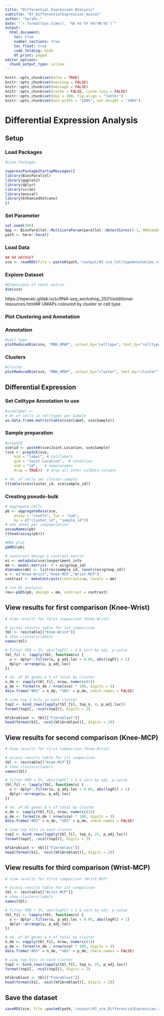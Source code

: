 ```yaml
---
title: "Differential Expression Analysis"
subtitle: "07_DifferentialExpression_muscat"
author: "SarahL."
date: "`r format(Sys.time(), '%b %e %Y %H:%M:%S')`"
output: 
  html_document:
    toc: true
    number_sections: true   
    toc_float: true
    code_folding: hide
    df_print: paged
editor_options:
  chunk_output_type: inline
---
```


```r
knitr::opts_chunk$set(echo = TRUE)
knitr::opts_chunk$set(warning = FALSE)
knitr::opts_chunk$set(message = FALSE)
knitr::opts_chunk$set(cache = FALSE, cache.lazy = FALSE)
knitr::opts_chunk$set(dpi = 300, fig.align = "center")
knitr::opts_chunk$set(out.width = "100%", out.height = "100%")
```


# Differential Expression Analysis

## Setup

### Load Packages

```r
#Load Packages

suppressPackageStartupMessages({
library(BiocParallel)
library(ggplot2)
library(dplyr)
library(scran)
library(muscat)
library(EnhancedVolcano)
})

```

### Set Parameter

```r
set.seed(100)
bpp <- BiocParallel::MulticoreParam(parallel::detectCores()-1, RNGseed=100)
path <- here::here()
```


### Load Data

```r
## RA DATASET
sce <- readRDS(file = paste0(path,'/output/05_sce_CelltypeAnnotation.rds'))

```


### Explore Dataset

```r
#Dimensions of count matrix
dim(sce)
```

https://mperalc.gitlab.io/scRNA-seq_workshop_2021/additional-resources.html## UMAPs coloured by cluster or cell type

### Plot Clustering and Annotation {.tabset}

### Annotation

```r
#cell type
plotReducedDim(sce, "MNN_UMAP", colour_by="celltype", text_by="celltype") +labs(title="UMAP colored by Cell type ",subtitle = "UMAP of all integrated datasets")

```

### Clusters

```r
#cluster
plotReducedDim(sce, "MNN_UMAP", colour_by="cluster", text_by="cluster") +labs(title="UMAP colored by clusters",subtitle = "UMAP of all integrated datasets")

```

## Differential Expression

### Set Celltype Annotation to use

```r
#sce$label <-
# Nr of cells in celltypes per Sample
as.data.frame.matrix(table(sce$label, sce$Sample))
```

### Sample preparation

```r
#prepSCE
sce$id <- paste0(sce$Joint.Location, sce$Sample)
(sce <- prepSCE(sce, 
    kid = "label", # Celllabels
    gid = "Joint.Location",  # Condition
    sid = "id",   # Samplenames
    drop = TRUE))  # drop all other colData columns
```

```r
# nb. of cells per cluster-sample
t(table(sce$cluster_id, sce$sample_id))
```


### Creating pseudo-bulk

```r
# Aggregate Cells
pb <- aggregateData(sce,
    assay = "counts", fun = "sum",
    by = c("cluster_id", "sample_id"))
# one sheet per subpopulation
assayNames(pb)
t(head(assay(pb)))
```


```r
#MDS plot
pbMDS(pb)
```


```r
# construct design & contrast matrix
ei <- metadata(sce)$experiment_info
mm <- model.matrix(~ 0 + ei$group_id)
dimnames(mm) <- list(ei$sample_id, levels(ei$group_id))
x <- c("Knee-Wrist","Knee-MCP","Wrist-MCP")
contrast <- makeContrasts(contrasts=x, levels = mm)

# run DS analysis
res<-pbDS(pb, design = mm, contrast = contrast)

```

## View results for first comparison (Knee-Wrist)

```r
# View results for first comparison (Knee-Wrist)

# access results table for 1st comparison
tbl <- res$table[["Knee-Wrist"]]
# show clusters/labels
names(tbl)
```


```r
# filter FDR < 5%, abs(logFC) > 1 & sort by adj. p-value
tbl_fil <- lapply(tbl, function(u) {
  u <- dplyr::filter(u, p_adj.loc < 0.05, abs(logFC) > 1)
  dplyr::arrange(u, p_adj.loc)
})

# nb. of DS genes & % of total by cluster
n_de <- vapply(tbl_fil, nrow, numeric(1))
p_de <- format(n_de / nrow(sce) * 100, digits = 3)
data.frame("#DS" = n_de, "%DS" = p_de, check.names = FALSE)
```


```r
# view top 2 hits in each cluster
top2 <- bind_rows(lapply(tbl_fil, top_n, 4, p_adj.loc))
format(top2[, -ncol(top2)], digits = 2)
```


```r
kFibroblast <- tbl[["Fibroblast"]]
head(format(k1[, -ncol(kFibroblast)], digits = 2))

```




## View results for second comparison (Knee-MCP)

```r
# View results for first comparison (Knee-Wrist)

# access results table for 1st comparison
tbl <- res$table[["Knee-MCP"]]
# show clusters/labels
names(tbl)
```


```r
# filter FDR < 5%, abs(logFC) > 1 & sort by adj. p-value
tbl_fil <- lapply(tbl, function(u) {
  u <- dplyr::filter(u, p_adj.loc < 0.05, abs(logFC) > 1)
  dplyr::arrange(u, p_adj.loc)
})

# nb. of DS genes & % of total by cluster
n_de <- vapply(tbl_fil, nrow, numeric(1))
p_de <- format(n_de / nrow(sce) * 100, digits = 3)
data.frame("#DS" = n_de, "%DS" = p_de, check.names = FALSE)
```


```r
# view top hits in each cluster
top2 <- bind_rows(lapply(tbl_fil, top_n, 25, p_adj.loc))
format(top2[, -ncol(top2)], digits = 2)
```


```r
kFibroblast <- tbl[["Fibroblast"]]
head(format(k1[, -ncol(kFibroblast)], digits = 2))

```



## View results for third comparison (Wrist-MCP)

```r
# View results for first comparison (Wrist-MCP)

# access results table for 1st comparison
tbl <- res$table[["Wrist-MCP"]]
# show clusters/labels
names(tbl)
```


```r
# filter FDR < 5%, abs(logFC) > 1 & sort by adj. p-value
tbl_fil <- lapply(tbl, function(u) {
  u <- dplyr::filter(u, p_adj.loc < 0.05, abs(logFC) > 1)
  dplyr::arrange(u, p_adj.loc)
})

# nb. of DS genes & % of total by cluster
n_de <- vapply(tbl_fil, nrow, numeric(1))
p_de <- format(n_de / nrow(sce) * 100, digits = 3)
data.frame("#DS" = n_de, "%DS" = p_de, check.names = FALSE)
```


```r
# view top hits in each cluster
top2 <- bind_rows(lapply(tbl_fil, top_n, 25, p_adj.loc))
format(top2[, -ncol(top2)], digits = 2)
```


```r
kFibroblast <- tbl[["Fibroblast"]]
head(format(k1[, -ncol(kFibroblast)], digits = 2))

```




## Save the dataset

```r
saveRDS(sce, file =paste0(path,'/output/07_sce_DifferentialExpression.rds'))
```
